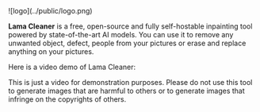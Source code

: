 
<div style={{ display: "flex", justifyContent: "center" }}>
  <div style={{ width: 256 }}>![logo](../public/logo.png)</div>
</div>

**Lama Cleaner** is a free, open-source and fully self-hostable inpainting tool powered by state-of-the-art AI models.
You can use it to remove any unwanted object, defect, people from your pictures or erase and replace anything on your pictures.

Here is a video demo of Lama Cleaner:

<YouTube youTubeId="BDV8uFVa1oI" />

<Callout type="info" emoji="ℹ️">
  This is just a video for demonstration purposes. Please do not use this tool
  to generate images that are harmful to others or to generate images that
  infringe on the copyrights of others.
</Callout>
